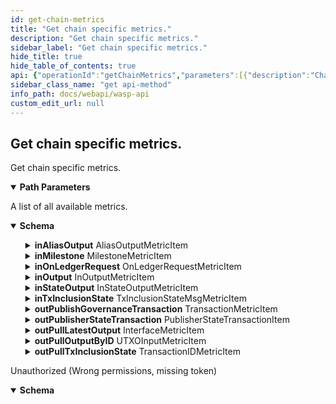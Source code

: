 ```yaml
---
id: get-chain-metrics
title: "Get chain specific metrics."
description: "Get chain specific metrics."
sidebar_label: "Get chain specific metrics."
hide_title: true
hide_table_of_contents: true
api: {"operationId":"getChainMetrics","parameters":[{"description":"ChainID (Bech32)","in":"path","name":"chainID","required":true,"schema":{"format":"string","type":"string"}}],"responses":{"200":{"content":{"application/json":{"schema":{"example":{"outPublishGovernanceTransaction":{"lastMessage":{"txId":"txId"},"messages":1,"timestamp":"2000-01-23T04:56:07.000+00:00"},"outPublisherStateTransaction":{"lastMessage":{"stateIndex":1,"txId":"txId"},"messages":1,"timestamp":"2000-01-23T04:56:07.000+00:00"},"inTxInclusionState":{"lastMessage":{"txId":"txId","state":"state"},"messages":1,"timestamp":"2000-01-23T04:56:07.000+00:00"},"inOnLedgerRequest":{"lastMessage":{"output":{"outputType":0,"raw":"raw"},"outputId":"outputId","raw":"raw","id":"id"},"messages":1,"timestamp":"2000-01-23T04:56:07.000+00:00"},"inOutput":{"lastMessage":{"output":{"outputType":0,"raw":"raw"},"outputId":"outputId"},"messages":1,"timestamp":"2000-01-23T04:56:07.000+00:00"},"inMilestone":{"lastMessage":{"milestoneId":"milestoneId","index":0,"timestamp":0},"messages":1,"timestamp":"2000-01-23T04:56:07.000+00:00"},"inAliasOutput":{"lastMessage":{"outputType":0,"raw":"raw"},"messages":1,"timestamp":"2000-01-23T04:56:07.000+00:00"},"inStateOutput":{"lastMessage":{"output":{"outputType":0,"raw":"raw"},"outputId":"outputId"},"messages":1,"timestamp":"2000-01-23T04:56:07.000+00:00"},"outPullTxInclusionState":{"lastMessage":{"txId":"txId"},"messages":1,"timestamp":"2000-01-23T04:56:07.000+00:00"},"registeredChainIDs":["registeredChainIDs","registeredChainIDs"],"outPullLatestOutput":{"lastMessage":"lastMessage","messages":1,"timestamp":"2000-01-23T04:56:07.000+00:00"},"outPullOutputByID":{"lastMessage":{"outputId":"outputId"},"messages":1,"timestamp":"2000-01-23T04:56:07.000+00:00"}},"properties":{"inAliasOutput":{"example":{"lastMessage":{"outputType":0,"raw":"raw"},"messages":1,"timestamp":"2000-01-23T04:56:07.000+00:00"},"properties":{"lastMessage":{"example":{"outputType":0,"raw":"raw"},"properties":{"outputType":{"description":"The output type","format":"int32","type":"integer","xml":{"name":"OutputType"}},"raw":{"description":"The raw data of the output (Hex)","format":"string","type":"string","xml":{"name":"Raw"}}},"required":["outputType","raw"],"type":"object","xml":{"name":"Output"}},"messages":{"format":"int32","minimum":1,"type":"integer","xml":{"name":"Messages"}},"timestamp":{"format":"date-time","type":"string","xml":{"name":"Timestamp"}}},"required":["lastMessage","messages","timestamp"],"type":"object","xml":{"name":"AliasOutputMetricItem"}},"inMilestone":{"example":{"lastMessage":{"milestoneId":"milestoneId","index":0,"timestamp":0},"messages":1,"timestamp":"2000-01-23T04:56:07.000+00:00"},"properties":{"lastMessage":{"example":{"milestoneId":"milestoneId","index":0,"timestamp":0},"properties":{"index":{"format":"int32","minimum":0,"type":"integer","xml":{"name":"Index"}},"milestoneId":{"format":"string","type":"string","xml":{"name":"MilestoneID"}},"timestamp":{"format":"int32","minimum":0,"type":"integer","xml":{"name":"Timestamp"}}},"type":"object","xml":{"name":"MilestoneInfo"}},"messages":{"format":"int32","minimum":1,"type":"integer","xml":{"name":"Messages"}},"timestamp":{"format":"date-time","type":"string","xml":{"name":"Timestamp"}}},"required":["lastMessage","messages","timestamp"],"type":"object","xml":{"name":"MilestoneMetricItem"}},"inOnLedgerRequest":{"example":{"lastMessage":{"output":{"outputType":0,"raw":"raw"},"outputId":"outputId","raw":"raw","id":"id"},"messages":1,"timestamp":"2000-01-23T04:56:07.000+00:00"},"properties":{"lastMessage":{"example":{"output":{"outputType":0,"raw":"raw"},"outputId":"outputId","raw":"raw","id":"id"},"properties":{"id":{"description":"The request ID","format":"string","type":"string","xml":{"name":"ID"}},"output":{"example":{"outputType":0,"raw":"raw"},"properties":{"outputType":{"description":"The output type","format":"int32","type":"integer","xml":{"name":"OutputType"}},"raw":{"description":"The raw data of the output (Hex)","format":"string","type":"string","xml":{"name":"Raw"}}},"required":["outputType","raw"],"type":"object","xml":{"name":"Output"}},"outputId":{"description":"The output ID","format":"string","type":"string","xml":{"name":"OutputID"}},"raw":{"description":"The raw data of the request (Hex)","format":"string","type":"string","xml":{"name":"Raw"}}},"required":["id","output","outputId","raw"],"type":"object","xml":{"name":"OnLedgerRequest"}},"messages":{"format":"int32","minimum":1,"type":"integer","xml":{"name":"Messages"}},"timestamp":{"format":"date-time","type":"string","xml":{"name":"Timestamp"}}},"required":["lastMessage","messages","timestamp"],"type":"object","xml":{"name":"OnLedgerRequestMetricItem"}},"inOutput":{"example":{"lastMessage":{"output":{"outputType":0,"raw":"raw"},"outputId":"outputId"},"messages":1,"timestamp":"2000-01-23T04:56:07.000+00:00"},"properties":{"lastMessage":{"example":{"output":{"outputType":0,"raw":"raw"},"outputId":"outputId"},"properties":{"output":{"example":{"outputType":0,"raw":"raw"},"properties":{"outputType":{"description":"The output type","format":"int32","type":"integer","xml":{"name":"OutputType"}},"raw":{"description":"The raw data of the output (Hex)","format":"string","type":"string","xml":{"name":"Raw"}}},"required":["outputType","raw"],"type":"object","xml":{"name":"Output"}},"outputId":{"description":"The output ID","format":"string","type":"string","xml":{"name":"OutputID"}}},"required":["output","outputId"],"type":"object","xml":{"name":"InOutput"}},"messages":{"format":"int32","minimum":1,"type":"integer","xml":{"name":"Messages"}},"timestamp":{"format":"date-time","type":"string","xml":{"name":"Timestamp"}}},"required":["lastMessage","messages","timestamp"],"type":"object","xml":{"name":"InOutputMetricItem"}},"inStateOutput":{"example":{"lastMessage":{"output":{"outputType":0,"raw":"raw"},"outputId":"outputId"},"messages":1,"timestamp":"2000-01-23T04:56:07.000+00:00"},"properties":{"lastMessage":{"example":{"output":{"outputType":0,"raw":"raw"},"outputId":"outputId"},"properties":{"output":{"example":{"outputType":0,"raw":"raw"},"properties":{"outputType":{"description":"The output type","format":"int32","type":"integer","xml":{"name":"OutputType"}},"raw":{"description":"The raw data of the output (Hex)","format":"string","type":"string","xml":{"name":"Raw"}}},"required":["outputType","raw"],"type":"object","xml":{"name":"Output"}},"outputId":{"description":"The output ID","format":"string","type":"string","xml":{"name":"OutputID"}}},"required":["output","outputId"],"type":"object","xml":{"name":"InStateOutput"}},"messages":{"format":"int32","minimum":1,"type":"integer","xml":{"name":"Messages"}},"timestamp":{"format":"date-time","type":"string","xml":{"name":"Timestamp"}}},"required":["lastMessage","messages","timestamp"],"type":"object","xml":{"name":"InStateOutputMetricItem"}},"inTxInclusionState":{"example":{"lastMessage":{"txId":"txId","state":"state"},"messages":1,"timestamp":"2000-01-23T04:56:07.000+00:00"},"properties":{"lastMessage":{"example":{"txId":"txId","state":"state"},"properties":{"state":{"description":"The inclusion state","format":"string","type":"string","xml":{"name":"State"}},"txId":{"description":"The transaction ID","format":"string","type":"string","xml":{"name":"TransactionID"}}},"required":["state","txId"],"type":"object","xml":{"name":"TxInclusionStateMsg"}},"messages":{"format":"int32","minimum":1,"type":"integer","xml":{"name":"Messages"}},"timestamp":{"format":"date-time","type":"string","xml":{"name":"Timestamp"}}},"required":["lastMessage","messages","timestamp"],"type":"object","xml":{"name":"TxInclusionStateMsgMetricItem"}},"outPublishGovernanceTransaction":{"example":{"lastMessage":{"txId":"txId"},"messages":1,"timestamp":"2000-01-23T04:56:07.000+00:00"},"properties":{"lastMessage":{"example":{"txId":"txId"},"properties":{"txId":{"description":"The transaction ID","format":"string","type":"string","xml":{"name":"TransactionID"}}},"required":["txId"],"type":"object","xml":{"name":"Transaction"}},"messages":{"format":"int32","minimum":1,"type":"integer","xml":{"name":"Messages"}},"timestamp":{"format":"date-time","type":"string","xml":{"name":"Timestamp"}}},"required":["lastMessage","messages","timestamp"],"type":"object","xml":{"name":"TransactionMetricItem"}},"outPublisherStateTransaction":{"example":{"lastMessage":{"stateIndex":1,"txId":"txId"},"messages":1,"timestamp":"2000-01-23T04:56:07.000+00:00"},"properties":{"lastMessage":{"example":{"stateIndex":1,"txId":"txId"},"properties":{"stateIndex":{"description":"The state index","format":"int32","minimum":1,"type":"integer","xml":{"name":"StateIndex"}},"txId":{"description":"The transaction ID","format":"string","type":"string","xml":{"name":"TransactionID"}}},"required":["stateIndex","txId"],"type":"object","xml":{"name":"StateTransaction"}},"messages":{"format":"int32","minimum":1,"type":"integer","xml":{"name":"Messages"}},"timestamp":{"format":"date-time","type":"string","xml":{"name":"Timestamp"}}},"required":["lastMessage","messages","timestamp"],"type":"object","xml":{"name":"PublisherStateTransactionItem"}},"outPullLatestOutput":{"example":{"lastMessage":"lastMessage","messages":1,"timestamp":"2000-01-23T04:56:07.000+00:00"},"properties":{"lastMessage":{"format":"string","type":"string","xml":{"name":"LastMessage"}},"messages":{"format":"int32","minimum":1,"type":"integer","xml":{"name":"Messages"}},"timestamp":{"format":"date-time","type":"string","xml":{"name":"Timestamp"}}},"required":["lastMessage","messages","timestamp"],"type":"object","xml":{"name":"InterfaceMetricItem"}},"outPullOutputByID":{"example":{"lastMessage":{"outputId":"outputId"},"messages":1,"timestamp":"2000-01-23T04:56:07.000+00:00"},"properties":{"lastMessage":{"example":{"outputId":"outputId"},"properties":{"outputId":{"description":"The output ID","format":"string","type":"string","xml":{"name":"OutputID"}}},"required":["outputId"],"type":"object","xml":{"name":"OutputID"}},"messages":{"format":"int32","minimum":1,"type":"integer","xml":{"name":"Messages"}},"timestamp":{"format":"date-time","type":"string","xml":{"name":"Timestamp"}}},"required":["lastMessage","messages","timestamp"],"type":"object","xml":{"name":"UTXOInputMetricItem"}},"outPullTxInclusionState":{"example":{"lastMessage":{"txId":"txId"},"messages":1,"timestamp":"2000-01-23T04:56:07.000+00:00"},"properties":{"lastMessage":{"example":{"txId":"txId"},"properties":{"txId":{"description":"The transaction ID","format":"string","type":"string","xml":{"name":"TransactionID"}}},"required":["txId"],"type":"object","xml":{"name":"Transaction"}},"messages":{"format":"int32","minimum":1,"type":"integer","xml":{"name":"Messages"}},"timestamp":{"format":"date-time","type":"string","xml":{"name":"Timestamp"}}},"required":["lastMessage","messages","timestamp"],"type":"object","xml":{"name":"TransactionIDMetricItem"}},"registeredChainIDs":{"items":{"format":"string","type":"string"},"type":"array","xml":{"name":"RegisteredChainIDs","wrapped":true}}},"required":["inAliasOutput","inMilestone","inOnLedgerRequest","inOutput","inStateOutput","inTxInclusionState","outPublishGovernanceTransaction","outPublisherStateTransaction","outPullLatestOutput","outPullOutputByID","outPullTxInclusionState","registeredChainIDs"],"type":"object","xml":{"name":"ChainMetrics"}}}},"description":"A list of all available metrics."},"401":{"content":{"application/json":{"schema":{"properties":{"error":{"format":"string","type":"string","xml":{"name":"Error"}},"missingPermission":{"format":"string","type":"string","xml":{"name":"MissingPermission"}}},"required":["error","missingPermission"],"type":"object","xml":{"name":"ValidationError"}}}},"description":"Unauthorized (Wrong permissions, missing token)"}},"security":[{"Authorization":[]}],"tags":["metrics"],"description":"Get chain specific metrics.","method":"get","path":"/metrics/chain/{chainID}","servers":[{"url":"/"}],"securitySchemes":{"Authorization":{"description":"JWT Token","in":"header","name":"Authorization","type":"apiKey"}},"info":{"description":"REST API for the Wasp node","title":"Wasp API","version":"0"},"postman":{"name":"Get chain specific metrics.","description":{"type":"text/plain"},"url":{"path":["metrics","chain",":chainID"],"host":["{{baseUrl}}"],"query":[],"variable":[{"disabled":false,"description":{"content":"(Required) ChainID (Bech32)","type":"text/plain"},"type":"any","value":"","key":"chainID"}]},"header":[{"key":"Accept","value":"application/json"}],"method":"GET","auth":{"type":"apikey","apikey":[{"type":"any","value":"Authorization","key":"key"},{"type":"any","value":"<API Key>","key":"value"},{"type":"any","value":"header","key":"in"}]}}}
sidebar_class_name: "get api-method"
info_path: docs/webapi/wasp-api
custom_edit_url: null
---
```



## Get chain specific metrics.



Get chain specific metrics.

<details style={{"marginBottom":"1rem"}} data-collapsed={false} open={true}><summary style={{}}><strong>Path Parameters</strong></summary><div><ul><ParamsItem className={"paramsItem"} param={{"description":"ChainID (Bech32)","in":"path","name":"chainID","required":true,"schema":{"format":"string","type":"string"}}}></ParamsItem></ul></div></details><div><ApiTabs><TabItem label={"200"} value={"200"}><div>

A list of all available metrics.

</div><div><MimeTabs schemaType={"response"}><TabItem label={"application/json"} value={"application/json"}><SchemaTabs><TabItem label={"Schema"} value={"Schema"}><details style={{}} data-collapsed={false} open={true}><summary style={{"textAlign":"left"}}><strong>Schema</strong></summary><div style={{"textAlign":"left","marginLeft":"1rem"}}></div><ul style={{"marginLeft":"1rem"}}><SchemaItem collapsible={true} className={"schemaItem"}><details style={{}}><summary style={{}}><strong>inAliasOutput</strong><span style={{"opacity":"0.6"}}> AliasOutputMetricItem</span></summary><div style={{"marginLeft":"1rem"}}><SchemaItem collapsible={true} className={"schemaItem"}><details style={{}}><summary style={{}}><strong>lastMessage</strong><span style={{"opacity":"0.6"}}> Output</span></summary><div style={{"marginLeft":"1rem"}}><SchemaItem collapsible={false} name={"outputType"} required={false} schemaName={"int32"} qualifierMessage={undefined} schema={{"description":"The output type","format":"int32","type":"integer","xml":{"name":"OutputType"}}}></SchemaItem><SchemaItem collapsible={false} name={"raw"} required={false} schemaName={"string"} qualifierMessage={undefined} schema={{"description":"The raw data of the output (Hex)","format":"string","type":"string","xml":{"name":"Raw"}}}></SchemaItem></div></details></SchemaItem><SchemaItem collapsible={false} name={"messages"} required={false} schemaName={"int32"} qualifierMessage={"**Possible values:** `>= 1`"} schema={{"format":"int32","minimum":1,"type":"integer","xml":{"name":"Messages"}}}></SchemaItem><SchemaItem collapsible={false} name={"timestamp"} required={false} schemaName={"date-time"} qualifierMessage={undefined} schema={{"format":"date-time","type":"string","xml":{"name":"Timestamp"}}}></SchemaItem></div></details></SchemaItem><SchemaItem collapsible={true} className={"schemaItem"}><details style={{}}><summary style={{}}><strong>inMilestone</strong><span style={{"opacity":"0.6"}}> MilestoneMetricItem</span></summary><div style={{"marginLeft":"1rem"}}><SchemaItem collapsible={true} className={"schemaItem"}><details style={{}}><summary style={{}}><strong>lastMessage</strong><span style={{"opacity":"0.6"}}> MilestoneInfo</span></summary><div style={{"marginLeft":"1rem"}}><SchemaItem collapsible={false} name={"index"} required={false} schemaName={"int32"} qualifierMessage={undefined} schema={{"format":"int32","minimum":0,"type":"integer","xml":{"name":"Index"}}}></SchemaItem><SchemaItem collapsible={false} name={"milestoneId"} required={false} schemaName={"string"} qualifierMessage={undefined} schema={{"format":"string","type":"string","xml":{"name":"MilestoneID"}}}></SchemaItem><SchemaItem collapsible={false} name={"timestamp"} required={false} schemaName={"int32"} qualifierMessage={undefined} schema={{"format":"int32","minimum":0,"type":"integer","xml":{"name":"Timestamp"}}}></SchemaItem></div></details></SchemaItem><SchemaItem collapsible={false} name={"messages"} required={false} schemaName={"int32"} qualifierMessage={"**Possible values:** `>= 1`"} schema={{"format":"int32","minimum":1,"type":"integer","xml":{"name":"Messages"}}}></SchemaItem><SchemaItem collapsible={false} name={"timestamp"} required={false} schemaName={"date-time"} qualifierMessage={undefined} schema={{"format":"date-time","type":"string","xml":{"name":"Timestamp"}}}></SchemaItem></div></details></SchemaItem><SchemaItem collapsible={true} className={"schemaItem"}><details style={{}}><summary style={{}}><strong>inOnLedgerRequest</strong><span style={{"opacity":"0.6"}}> OnLedgerRequestMetricItem</span></summary><div style={{"marginLeft":"1rem"}}><SchemaItem collapsible={true} className={"schemaItem"}><details style={{}}><summary style={{}}><strong>lastMessage</strong><span style={{"opacity":"0.6"}}> OnLedgerRequest</span></summary><div style={{"marginLeft":"1rem"}}><SchemaItem collapsible={false} name={"id"} required={false} schemaName={"string"} qualifierMessage={undefined} schema={{"description":"The request ID","format":"string","type":"string","xml":{"name":"ID"}}}></SchemaItem><SchemaItem collapsible={true} className={"schemaItem"}><details style={{}}><summary style={{}}><strong>output</strong><span style={{"opacity":"0.6"}}> Output</span></summary><div style={{"marginLeft":"1rem"}}><SchemaItem collapsible={false} name={"outputType"} required={false} schemaName={"int32"} qualifierMessage={undefined} schema={{"description":"The output type","format":"int32","type":"integer","xml":{"name":"OutputType"}}}></SchemaItem><SchemaItem collapsible={false} name={"raw"} required={false} schemaName={"string"} qualifierMessage={undefined} schema={{"description":"The raw data of the output (Hex)","format":"string","type":"string","xml":{"name":"Raw"}}}></SchemaItem></div></details></SchemaItem><SchemaItem collapsible={false} name={"outputId"} required={false} schemaName={"string"} qualifierMessage={undefined} schema={{"description":"The output ID","format":"string","type":"string","xml":{"name":"OutputID"}}}></SchemaItem><SchemaItem collapsible={false} name={"raw"} required={false} schemaName={"string"} qualifierMessage={undefined} schema={{"description":"The raw data of the request (Hex)","format":"string","type":"string","xml":{"name":"Raw"}}}></SchemaItem></div></details></SchemaItem><SchemaItem collapsible={false} name={"messages"} required={false} schemaName={"int32"} qualifierMessage={"**Possible values:** `>= 1`"} schema={{"format":"int32","minimum":1,"type":"integer","xml":{"name":"Messages"}}}></SchemaItem><SchemaItem collapsible={false} name={"timestamp"} required={false} schemaName={"date-time"} qualifierMessage={undefined} schema={{"format":"date-time","type":"string","xml":{"name":"Timestamp"}}}></SchemaItem></div></details></SchemaItem><SchemaItem collapsible={true} className={"schemaItem"}><details style={{}}><summary style={{}}><strong>inOutput</strong><span style={{"opacity":"0.6"}}> InOutputMetricItem</span></summary><div style={{"marginLeft":"1rem"}}><SchemaItem collapsible={true} className={"schemaItem"}><details style={{}}><summary style={{}}><strong>lastMessage</strong><span style={{"opacity":"0.6"}}> InOutput</span></summary><div style={{"marginLeft":"1rem"}}><SchemaItem collapsible={true} className={"schemaItem"}><details style={{}}><summary style={{}}><strong>output</strong><span style={{"opacity":"0.6"}}> Output</span></summary><div style={{"marginLeft":"1rem"}}><SchemaItem collapsible={false} name={"outputType"} required={false} schemaName={"int32"} qualifierMessage={undefined} schema={{"description":"The output type","format":"int32","type":"integer","xml":{"name":"OutputType"}}}></SchemaItem><SchemaItem collapsible={false} name={"raw"} required={false} schemaName={"string"} qualifierMessage={undefined} schema={{"description":"The raw data of the output (Hex)","format":"string","type":"string","xml":{"name":"Raw"}}}></SchemaItem></div></details></SchemaItem><SchemaItem collapsible={false} name={"outputId"} required={false} schemaName={"string"} qualifierMessage={undefined} schema={{"description":"The output ID","format":"string","type":"string","xml":{"name":"OutputID"}}}></SchemaItem></div></details></SchemaItem><SchemaItem collapsible={false} name={"messages"} required={false} schemaName={"int32"} qualifierMessage={"**Possible values:** `>= 1`"} schema={{"format":"int32","minimum":1,"type":"integer","xml":{"name":"Messages"}}}></SchemaItem><SchemaItem collapsible={false} name={"timestamp"} required={false} schemaName={"date-time"} qualifierMessage={undefined} schema={{"format":"date-time","type":"string","xml":{"name":"Timestamp"}}}></SchemaItem></div></details></SchemaItem><SchemaItem collapsible={true} className={"schemaItem"}><details style={{}}><summary style={{}}><strong>inStateOutput</strong><span style={{"opacity":"0.6"}}> InStateOutputMetricItem</span></summary><div style={{"marginLeft":"1rem"}}><SchemaItem collapsible={true} className={"schemaItem"}><details style={{}}><summary style={{}}><strong>lastMessage</strong><span style={{"opacity":"0.6"}}> InStateOutput</span></summary><div style={{"marginLeft":"1rem"}}><SchemaItem collapsible={true} className={"schemaItem"}><details style={{}}><summary style={{}}><strong>output</strong><span style={{"opacity":"0.6"}}> Output</span></summary><div style={{"marginLeft":"1rem"}}><SchemaItem collapsible={false} name={"outputType"} required={false} schemaName={"int32"} qualifierMessage={undefined} schema={{"description":"The output type","format":"int32","type":"integer","xml":{"name":"OutputType"}}}></SchemaItem><SchemaItem collapsible={false} name={"raw"} required={false} schemaName={"string"} qualifierMessage={undefined} schema={{"description":"The raw data of the output (Hex)","format":"string","type":"string","xml":{"name":"Raw"}}}></SchemaItem></div></details></SchemaItem><SchemaItem collapsible={false} name={"outputId"} required={false} schemaName={"string"} qualifierMessage={undefined} schema={{"description":"The output ID","format":"string","type":"string","xml":{"name":"OutputID"}}}></SchemaItem></div></details></SchemaItem><SchemaItem collapsible={false} name={"messages"} required={false} schemaName={"int32"} qualifierMessage={"**Possible values:** `>= 1`"} schema={{"format":"int32","minimum":1,"type":"integer","xml":{"name":"Messages"}}}></SchemaItem><SchemaItem collapsible={false} name={"timestamp"} required={false} schemaName={"date-time"} qualifierMessage={undefined} schema={{"format":"date-time","type":"string","xml":{"name":"Timestamp"}}}></SchemaItem></div></details></SchemaItem><SchemaItem collapsible={true} className={"schemaItem"}><details style={{}}><summary style={{}}><strong>inTxInclusionState</strong><span style={{"opacity":"0.6"}}> TxInclusionStateMsgMetricItem</span></summary><div style={{"marginLeft":"1rem"}}><SchemaItem collapsible={true} className={"schemaItem"}><details style={{}}><summary style={{}}><strong>lastMessage</strong><span style={{"opacity":"0.6"}}> TxInclusionStateMsg</span></summary><div style={{"marginLeft":"1rem"}}><SchemaItem collapsible={false} name={"state"} required={false} schemaName={"string"} qualifierMessage={undefined} schema={{"description":"The inclusion state","format":"string","type":"string","xml":{"name":"State"}}}></SchemaItem><SchemaItem collapsible={false} name={"txId"} required={false} schemaName={"string"} qualifierMessage={undefined} schema={{"description":"The transaction ID","format":"string","type":"string","xml":{"name":"TransactionID"}}}></SchemaItem></div></details></SchemaItem><SchemaItem collapsible={false} name={"messages"} required={false} schemaName={"int32"} qualifierMessage={"**Possible values:** `>= 1`"} schema={{"format":"int32","minimum":1,"type":"integer","xml":{"name":"Messages"}}}></SchemaItem><SchemaItem collapsible={false} name={"timestamp"} required={false} schemaName={"date-time"} qualifierMessage={undefined} schema={{"format":"date-time","type":"string","xml":{"name":"Timestamp"}}}></SchemaItem></div></details></SchemaItem><SchemaItem collapsible={true} className={"schemaItem"}><details style={{}}><summary style={{}}><strong>outPublishGovernanceTransaction</strong><span style={{"opacity":"0.6"}}> TransactionMetricItem</span></summary><div style={{"marginLeft":"1rem"}}><SchemaItem collapsible={true} className={"schemaItem"}><details style={{}}><summary style={{}}><strong>lastMessage</strong><span style={{"opacity":"0.6"}}> Transaction</span></summary><div style={{"marginLeft":"1rem"}}><SchemaItem collapsible={false} name={"txId"} required={false} schemaName={"string"} qualifierMessage={undefined} schema={{"description":"The transaction ID","format":"string","type":"string","xml":{"name":"TransactionID"}}}></SchemaItem></div></details></SchemaItem><SchemaItem collapsible={false} name={"messages"} required={false} schemaName={"int32"} qualifierMessage={"**Possible values:** `>= 1`"} schema={{"format":"int32","minimum":1,"type":"integer","xml":{"name":"Messages"}}}></SchemaItem><SchemaItem collapsible={false} name={"timestamp"} required={false} schemaName={"date-time"} qualifierMessage={undefined} schema={{"format":"date-time","type":"string","xml":{"name":"Timestamp"}}}></SchemaItem></div></details></SchemaItem><SchemaItem collapsible={true} className={"schemaItem"}><details style={{}}><summary style={{}}><strong>outPublisherStateTransaction</strong><span style={{"opacity":"0.6"}}> PublisherStateTransactionItem</span></summary><div style={{"marginLeft":"1rem"}}><SchemaItem collapsible={true} className={"schemaItem"}><details style={{}}><summary style={{}}><strong>lastMessage</strong><span style={{"opacity":"0.6"}}> StateTransaction</span></summary><div style={{"marginLeft":"1rem"}}><SchemaItem collapsible={false} name={"stateIndex"} required={false} schemaName={"int32"} qualifierMessage={"**Possible values:** `>= 1`"} schema={{"description":"The state index","format":"int32","minimum":1,"type":"integer","xml":{"name":"StateIndex"}}}></SchemaItem><SchemaItem collapsible={false} name={"txId"} required={false} schemaName={"string"} qualifierMessage={undefined} schema={{"description":"The transaction ID","format":"string","type":"string","xml":{"name":"TransactionID"}}}></SchemaItem></div></details></SchemaItem><SchemaItem collapsible={false} name={"messages"} required={false} schemaName={"int32"} qualifierMessage={"**Possible values:** `>= 1`"} schema={{"format":"int32","minimum":1,"type":"integer","xml":{"name":"Messages"}}}></SchemaItem><SchemaItem collapsible={false} name={"timestamp"} required={false} schemaName={"date-time"} qualifierMessage={undefined} schema={{"format":"date-time","type":"string","xml":{"name":"Timestamp"}}}></SchemaItem></div></details></SchemaItem><SchemaItem collapsible={true} className={"schemaItem"}><details style={{}}><summary style={{}}><strong>outPullLatestOutput</strong><span style={{"opacity":"0.6"}}> InterfaceMetricItem</span></summary><div style={{"marginLeft":"1rem"}}><SchemaItem collapsible={false} name={"lastMessage"} required={false} schemaName={"string"} qualifierMessage={undefined} schema={{"format":"string","type":"string","xml":{"name":"LastMessage"}}}></SchemaItem><SchemaItem collapsible={false} name={"messages"} required={false} schemaName={"int32"} qualifierMessage={"**Possible values:** `>= 1`"} schema={{"format":"int32","minimum":1,"type":"integer","xml":{"name":"Messages"}}}></SchemaItem><SchemaItem collapsible={false} name={"timestamp"} required={false} schemaName={"date-time"} qualifierMessage={undefined} schema={{"format":"date-time","type":"string","xml":{"name":"Timestamp"}}}></SchemaItem></div></details></SchemaItem><SchemaItem collapsible={true} className={"schemaItem"}><details style={{}}><summary style={{}}><strong>outPullOutputByID</strong><span style={{"opacity":"0.6"}}> UTXOInputMetricItem</span></summary><div style={{"marginLeft":"1rem"}}><SchemaItem collapsible={true} className={"schemaItem"}><details style={{}}><summary style={{}}><strong>lastMessage</strong><span style={{"opacity":"0.6"}}> OutputID</span></summary><div style={{"marginLeft":"1rem"}}><SchemaItem collapsible={false} name={"outputId"} required={false} schemaName={"string"} qualifierMessage={undefined} schema={{"description":"The output ID","format":"string","type":"string","xml":{"name":"OutputID"}}}></SchemaItem></div></details></SchemaItem><SchemaItem collapsible={false} name={"messages"} required={false} schemaName={"int32"} qualifierMessage={"**Possible values:** `>= 1`"} schema={{"format":"int32","minimum":1,"type":"integer","xml":{"name":"Messages"}}}></SchemaItem><SchemaItem collapsible={false} name={"timestamp"} required={false} schemaName={"date-time"} qualifierMessage={undefined} schema={{"format":"date-time","type":"string","xml":{"name":"Timestamp"}}}></SchemaItem></div></details></SchemaItem><SchemaItem collapsible={true} className={"schemaItem"}><details style={{}}><summary style={{}}><strong>outPullTxInclusionState</strong><span style={{"opacity":"0.6"}}> TransactionIDMetricItem</span></summary><div style={{"marginLeft":"1rem"}}><SchemaItem collapsible={true} className={"schemaItem"}><details style={{}}><summary style={{}}><strong>lastMessage</strong><span style={{"opacity":"0.6"}}> Transaction</span></summary><div style={{"marginLeft":"1rem"}}><SchemaItem collapsible={false} name={"txId"} required={false} schemaName={"string"} qualifierMessage={undefined} schema={{"description":"The transaction ID","format":"string","type":"string","xml":{"name":"TransactionID"}}}></SchemaItem></div></details></SchemaItem><SchemaItem collapsible={false} name={"messages"} required={false} schemaName={"int32"} qualifierMessage={"**Possible values:** `>= 1`"} schema={{"format":"int32","minimum":1,"type":"integer","xml":{"name":"Messages"}}}></SchemaItem><SchemaItem collapsible={false} name={"timestamp"} required={false} schemaName={"date-time"} qualifierMessage={undefined} schema={{"format":"date-time","type":"string","xml":{"name":"Timestamp"}}}></SchemaItem></div></details></SchemaItem><SchemaItem collapsible={false} name={"registeredChainIDs"} required={false} schemaName={"string[]"} qualifierMessage={undefined} schema={{"items":{"format":"string","type":"string"},"type":"array","xml":{"name":"RegisteredChainIDs","wrapped":true}}}></SchemaItem></ul></details></TabItem><TabItem label={"Example (from schema)"} value={"Example (from schema)"}><ResponseSamples responseExample={"{\n  \"outPublishGovernanceTransaction\": {\n    \"lastMessage\": {\n      \"txId\": \"txId\"\n    },\n    \"messages\": 1,\n    \"timestamp\": \"2000-01-23T04:56:07.000+00:00\"\n  },\n  \"outPublisherStateTransaction\": {\n    \"lastMessage\": {\n      \"stateIndex\": 1,\n      \"txId\": \"txId\"\n    },\n    \"messages\": 1,\n    \"timestamp\": \"2000-01-23T04:56:07.000+00:00\"\n  },\n  \"inTxInclusionState\": {\n    \"lastMessage\": {\n      \"txId\": \"txId\",\n      \"state\": \"state\"\n    },\n    \"messages\": 1,\n    \"timestamp\": \"2000-01-23T04:56:07.000+00:00\"\n  },\n  \"inOnLedgerRequest\": {\n    \"lastMessage\": {\n      \"output\": {\n        \"outputType\": 0,\n        \"raw\": \"raw\"\n      },\n      \"outputId\": \"outputId\",\n      \"raw\": \"raw\",\n      \"id\": \"id\"\n    },\n    \"messages\": 1,\n    \"timestamp\": \"2000-01-23T04:56:07.000+00:00\"\n  },\n  \"inOutput\": {\n    \"lastMessage\": {\n      \"output\": {\n        \"outputType\": 0,\n        \"raw\": \"raw\"\n      },\n      \"outputId\": \"outputId\"\n    },\n    \"messages\": 1,\n    \"timestamp\": \"2000-01-23T04:56:07.000+00:00\"\n  },\n  \"inMilestone\": {\n    \"lastMessage\": {\n      \"milestoneId\": \"milestoneId\",\n      \"index\": 0,\n      \"timestamp\": 0\n    },\n    \"messages\": 1,\n    \"timestamp\": \"2000-01-23T04:56:07.000+00:00\"\n  },\n  \"inAliasOutput\": {\n    \"lastMessage\": {\n      \"outputType\": 0,\n      \"raw\": \"raw\"\n    },\n    \"messages\": 1,\n    \"timestamp\": \"2000-01-23T04:56:07.000+00:00\"\n  },\n  \"inStateOutput\": {\n    \"lastMessage\": {\n      \"output\": {\n        \"outputType\": 0,\n        \"raw\": \"raw\"\n      },\n      \"outputId\": \"outputId\"\n    },\n    \"messages\": 1,\n    \"timestamp\": \"2000-01-23T04:56:07.000+00:00\"\n  },\n  \"outPullTxInclusionState\": {\n    \"lastMessage\": {\n      \"txId\": \"txId\"\n    },\n    \"messages\": 1,\n    \"timestamp\": \"2000-01-23T04:56:07.000+00:00\"\n  },\n  \"registeredChainIDs\": [\n    \"registeredChainIDs\",\n    \"registeredChainIDs\"\n  ],\n  \"outPullLatestOutput\": {\n    \"lastMessage\": \"lastMessage\",\n    \"messages\": 1,\n    \"timestamp\": \"2000-01-23T04:56:07.000+00:00\"\n  },\n  \"outPullOutputByID\": {\n    \"lastMessage\": {\n      \"outputId\": \"outputId\"\n    },\n    \"messages\": 1,\n    \"timestamp\": \"2000-01-23T04:56:07.000+00:00\"\n  }\n}"} language={"json"}></ResponseSamples></TabItem></SchemaTabs></TabItem></MimeTabs></div></TabItem><TabItem label={"401"} value={"401"}><div>

Unauthorized (Wrong permissions, missing token)

</div><div><MimeTabs schemaType={"response"}><TabItem label={"application/json"} value={"application/json"}><SchemaTabs><TabItem label={"Schema"} value={"Schema"}><details style={{}} data-collapsed={false} open={true}><summary style={{"textAlign":"left"}}><strong>Schema</strong></summary><div style={{"textAlign":"left","marginLeft":"1rem"}}></div><ul style={{"marginLeft":"1rem"}}><SchemaItem collapsible={false} name={"error"} required={false} schemaName={"string"} qualifierMessage={undefined} schema={{"format":"string","type":"string","xml":{"name":"Error"}}}></SchemaItem><SchemaItem collapsible={false} name={"missingPermission"} required={false} schemaName={"string"} qualifierMessage={undefined} schema={{"format":"string","type":"string","xml":{"name":"MissingPermission"}}}></SchemaItem></ul></details></TabItem><TabItem label={"Example (from schema)"} value={"Example (from schema)"}><ResponseSamples responseExample={"{\n  \"error\": \"string\",\n  \"missingPermission\": \"string\"\n}"} language={"json"}></ResponseSamples></TabItem></SchemaTabs></TabItem></MimeTabs></div></TabItem></ApiTabs></div>
      